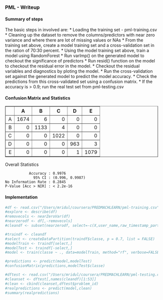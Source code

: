 ### PML - Writeup
#### Summary of steps
The basic steps in involved are:
   * Loading the training set - pml-training.csv
   * Cleaning up the dataset to remove the columns/predictors with near zero variance and where there are lot of missing values or NAs
   * From the training set above, create a model training set and a cross-validation set in the ration of 70:30 percent.
   * Using the model training set above, train a model using RandomForest
   * Run varImp() on the generated model to checkout the significance of predictors
   * Run resid() function on the model to checkout the residual error in the model. 
   * Checkout the residual variables and diagnostics by ploting the model.
   * Run the cross-validation set against the generated model to predict the model accuracy.
   * Check the predictions from this cross-validated set using a confusion matrix.
   * If the accuracy is > 0.9; run the real test set from pml-testing.csv
   
#### Confusion Matrix and Statistics
<!-- html table generated in R 3.1.1 by xtable 1.7-4 package -->
<!-- Mon Sep 22 00:48:54 2014 -->
<table border=1>
<tr> <th>  </th> <th> A </th> <th> B </th> <th> C </th> <th> D </th> <th> E </th>  </tr>
  <tr> <td align="right"> A </td> <td align="right"> 1674 </td> <td align="right">   6 </td> <td align="right">   0 </td> <td align="right">   0 </td> <td align="right">   0 </td> </tr>
  <tr> <td align="right"> B </td> <td align="right">   0 </td> <td align="right"> 1133 </td> <td align="right">   4 </td> <td align="right">   0 </td> <td align="right">   0 </td> </tr>
  <tr> <td align="right"> C </td> <td align="right">   0 </td> <td align="right">   0 </td> <td align="right"> 1022 </td> <td align="right">   0 </td> <td align="right">   0 </td> </tr>
  <tr> <td align="right"> D </td> <td align="right">   0 </td> <td align="right">   0 </td> <td align="right">   0 </td> <td align="right"> 963 </td> <td align="right">   3 </td> </tr>
  <tr> <td align="right"> E </td> <td align="right">   0 </td> <td align="right">   0 </td> <td align="right">   0 </td> <td align="right">   1 </td> <td align="right"> 1079 </td> </tr>
   </table>

Overall Statistics
                                         
               Accuracy : 0.9976         
                 95% CI : (0.996, 0.9987)
    No Information Rate : 0.2845         
    P-Value [Acc > NIR] : < 2.2e-16
#### Implementation
```r
#df <- read.csv("/Users/mridul/coursera/PREDMACHLEARN/pml-training.csv")
#explore <- describe(df)
#removecols <- nearZeroVar(df)
#nearzerodf <- df[,-removecols]
#cleandf <- subset(nearzerodf, select=-c(X,user_name,raw_timestamp_part_1,raw_timestamp_part_2,cvtd_timestamp,var_accel_forearm,amplitude_pitch_forearm,min_pitch_forearm,max_picth_forearm,var_yaw_dumbbell,stddev_yaw_dumbbell,avg_yaw_dumbbell,var_pitch_dumbbell,stddev_pitch_dumbbell,avg_pitch_dumbbell,var_roll_dumbbell,stddev_roll_dumbbell,avg_roll_dumbbell,var_accel_dumbbell,amplitude_pitch_dumbbell,amplitude_roll_dumbbell,min_pitch_dumbbell,min_roll_dumbbell,max_picth_dumbbell,max_roll_dumbbell,max_roll_belt,max_picth_belt,min_roll_belt,min_pitch_belt,amplitude_roll_belt,amplitude_pitch_belt,var_total_accel_belt, avg_roll_belt,stddev_roll_belt, var_roll_belt,avg_pitch_belt, stddev_pitch_belt,var_pitch_belt,avg_yaw_belt,stddev_yaw_belt,var_yaw_belt,var_accel_arm,max_picth_arm,max_yaw_arm,min_yaw_arm,amplitude_yaw_arm))

#traindf <- cleandf
#select <- createDataPartition(traindf$classe, p = 0.7, list = FALSE)
#modelTrain <- traindf[select,]
#modelTest <- traindf[-select,]
#model <- train(classe ~ ., data=modelTrain, method="rf", verbose=FALSE)
```
```r
#predictions <- predict(model,modelTest)
#confusionMatrix(predictions,modelTest$classe)

#dftest <- read.csv("/Users/mridul/coursera/PREDMACHLEARN/pml-testing.csv")
#cleanset <- dftest[,names(cleandf)[1:53]]
#clean <- cbind(cleanset,dftest$problem_id)
#realpredictions <- predict(model,clean)
#summary(realpredictions)
```
